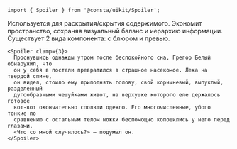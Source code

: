 
```tsx
import { Spoiler } from '@consta/uikit/Spoiler';
```

Используется для раскрытия/скрытия содержимого. Экономит пространство, сохраняя визуальный баланс и иерархию информации. Существует 2 вида компонента: с блюром и превью.

```tsx
<Spoiler clamp={3}>
  Проснувшись однажды утром после беспокойного сна, Грегор Белый обнаружил, что
  он у себя в постели превратился в страшное насекомое. Лежа на твердой спине,
  он видел, стоило ему приподнять голову, свой коричневый, выпуклый, разделенный
  дугообразными чешуйками живот, на верхушке которого еле держалось готовое
  вот-вот окончательно сползти одеяло. Его многочисленные, убого тонкие по
  сравнению с остальным телом ножки беспомощно копошились у него перед глазами.
  «Что со мной случилось?» – подумал он.
</Spoiler>
```

<SpoilerExampleBasic />

